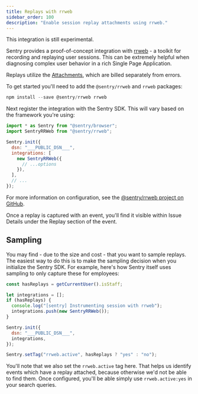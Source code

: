 ```yaml
---
title: Replays with rrweb
sidebar_order: 100
description: "Enable session replay attachments using rrweb."
---
```


<Alert><markdown>

This integration is still experimental.

</markdown></Alert>

Sentry provides a proof-of-concept integration with [rrweb](https://www.rrweb.io/) - a toolkit for recording and replaying user sessions. This can be extremely helpful when diagnosing complex user behavior in a rich Single Page Application.

<Note><markdown>

Replays utilize the [Attachments](../../enriching-events/attachments/), which are billed separately from errors.

</markdown></Note>

To get started you'll need to add the `@sentry/rrweb` and `rrweb` packages:

```javascript
npm install --save @sentry/rrweb rrweb
```

Next register the integration with the Sentry SDK. This will vary based on the framework you're using:

```javascript
import * as Sentry from "@sentry/browser";
import SentryRRWeb from "@sentry/rrweb";

Sentry.init({
  dsn: "___PUBLIC_DSN___",
  integrations: [
    new SentryRRWeb({
      // ...options
    }),
  ],
  // ...
});
```

<Note><markdown>

For more information on configuration, see the [@sentry/rrweb project on GitHub](https://github.com/getsentry/sentry-rrweb).

</markdown></Note>

Once a replay is captured with an event, you'll find it visible within Issue Details under the Replay section of the event.

## Sampling

You may find - due to the size and cost - that you want to sample replays. The easiest way to do this is to make the sampling decision when you initialize the Sentry SDK. For example, here's how Sentry itself uses sampling to only capture these for employees:

```javascript
const hasReplays = getCurrentUser().isStaff;

let integrations = [];
if (hasReplays) {
  console.log("[sentry] Instrumenting session with rrweb");
  integrations.push(new SentryRRWeb());
}

Sentry.init({
  dsn: "___PUBLIC_DSN___",
  integrations,
});

Sentry.setTag("rrweb.active", hasReplays ? "yes" : "no");
```

You'll note that we also set the `rrweb.active` tag here. That helps us identify events which have a replay attached, because otherwise we'd not be able to find them. Once configured, you'll be able simply use `rrweb.active:yes` in your search queries.
